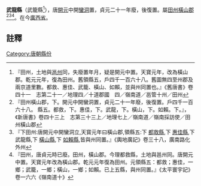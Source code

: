'''武龍縣'''（武籠縣<ref>『田州，土地與[[邕州|邕州]]同，失廢置年月，疑是開元中置。天寶元年，改為橫山郡。乾元元年，復為田州。舊領縣五，戶四千一百六十八。舊圖無四至州郡及兩京道里數。都救、惠佳、武籠、橫山、如賴，並與州同置也。』《舊唐書》卷四十一　志第二十一／地理四／十道郡國　四／嶺南道／邕管十州／田州</ref>），唐[[開元|開元]]中開[[蠻洞|蠻洞]]置，貞元二十一年廢，後復置。屬[[田州|田州]][[橫山郡|橫山郡]]<ref>『田州橫山郡，下。開元中開蠻洞置，貞元二十一年廢，後復置。戶四千一百六十八。 縣五。都救，下。惠佳，下。武龍，下。橫山，下。如賴。下。』，《新唐書》卷四十三上　志第三十三上／地理七上／嶺南道／嶺南採訪使／田州橫山郡</ref><ref>『下田州:唐開元中開蠻洞立,天寳元年曰橫山郡,領縣五:下 [[都救縣|都救縣]],下 [[惠佳縣|惠佳縣]],下 武龍縣,下 [[橫山縣_(田州)|橫山縣]],下 [[如賴縣|如賴縣]],皆與州同置。』《輿地廣記》卷三十八，廣南路化外州</ref><ref> 『田州，唐貞元時已廢。田州，橫山郡。今理都救縣，土地與邕州同。唐開元中置。天寶元年改為橫山郡。乾元元年復為田州。元領縣五：都救；惠佳，一鄉；武籠，一鄉；橫山，一鄉；如賴。已上五縣，與州同置。』《太平寰宇記》卷一六六《嶺南道十》</ref>。在今[[廣西省|廣西省]]。

==註釋==
{{reflist}}
{{行政區劃小作品}}
[[Category:唐朝縣份|Category:唐朝縣份]]